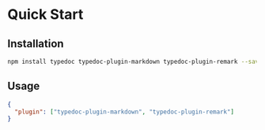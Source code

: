 
# Quick Start

## Installation

```sh npm2yarn
npm install typedoc typedoc-plugin-markdown typedoc-plugin-remark --save-dev
```

## Usage

```json filename="typedoc.json"
{
  "plugin": ["typedoc-plugin-markdown", "typedoc-plugin-remark"]
}
```
